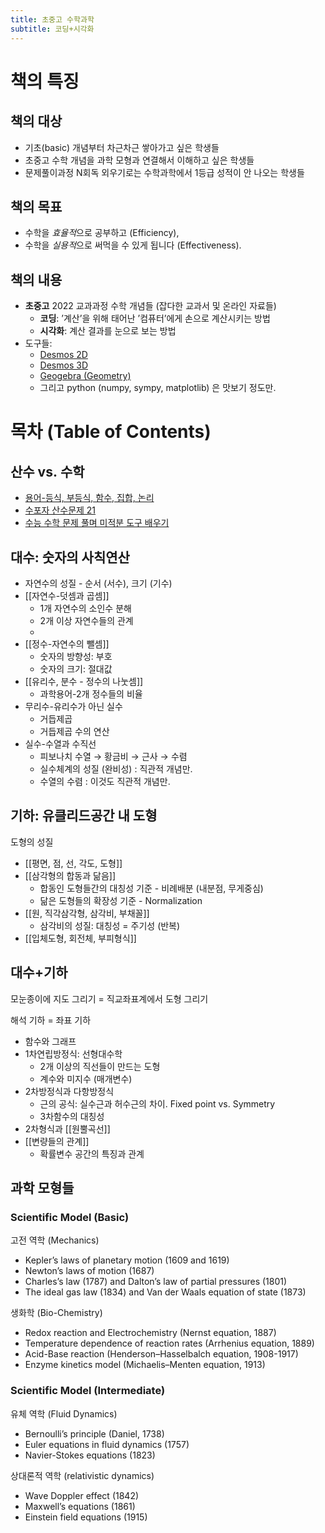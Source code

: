```yaml
---
title: 초중고 수학과학
subtitle: 코딩+시각화
---
```


# 책의 특징 

## 책의 대상

- 기초(basic) 개념부터 차근차근 쌓아가고 싶은 학생들 
- 초중고 수학 개념을 과학 모형과 연결해서 이해하고 싶은 학생들
- 문제풀이과정 N회독 외우기로는 수학과학에서 1등급 성적이 안 나오는 학생들

## 책의 목표

- 수학을 *효율적*으로 공부하고 (Efficiency), 
- 수학을 *실용적*으로 써먹을 수 있게 됩니다 (Effectiveness).


## 책의 내용

- **초중고** 2022 교과과정 수학 개념들 (잡다한 교과서 및 온라인 자료들)
	- **코딩**: ‘계산’을 위해 태어난 '컴퓨터'에게 손으로 계산시키는 방법
	- **시각화**: 계산 결과를 눈으로 보는 방법
- 도구들: 
	- [Desmos 2D](https://www.desmos.com/calculator?lang=ko)
	- [Desmos 3D](https://www.desmos.com/3d?lang=ko)
	- [Geogebra (Geometry)](https://www.geogebra.org/t/geometry)
	- 그리고 python (numpy, sympy, matplotlib) 은 맛보기 정도만.


# 목차 (Table of Contents)

## 산수 vs. 수학

- [용어-등식, 부등식, 함수, 집합, 논리](notations.qmd)
- [수포자 산수문제 21](21_problems.qmd)
- [수능 수학 문제 풀며 미적분 도구 배우기](method_calculus.md)


## 대수: 숫자의 사칙연산

- 자연수의 성질 - 순서 (서수), 크기 (기수)
- [[자연수-덧셈과 곱셈]]
	- 1개 자연수의 소인수 분해
	- 2개 이상 자연수들의 관계
	- 
- [[정수-자연수의 뺄셈]]
	- 숫자의 방향성: 부호
	- 숫자의 크기: 절대값
- [[유리수, 분수 - 정수의 나눗셈]]
	- 과학용어-2개 정수들의 비율
- 무리수-유리수가 아닌 실수
	- 거듭제곱
	- 거듭제곱 수의 연산
- 실수-수열과 수직선 
	- 피보나치 수열 → 황금비 → 근사 → 수렴
	- 실수체계의 성질 (완비성) : 직관적 개념만.
	- 수열의 수렴 : 이것도 직관적 개념만.

## 기하: 유클리드공간 내 도형

도형의 성질

- [[평면, 점, 선, 각도, 도형]]
- [[삼각형의 합동과 닮음]]
	- 합동인 도형들간의 대칭성 기준 - 비례배분 (내분점, 무게중심) 
	- 닮은 도형들의 확장성 기준 - Normalization
- [[원, 직각삼각형, 삼각비, 부채꼴]]
	- 삼각비의 성질: 대칭성 = 주기성 (반복)
- [[입체도형, 회전체, 부피형식]]

## 대수+기하 

모눈종이에 지도 그리기 = 직교좌표계에서 도형 그리기

해석 기하 = 좌표 기하

- 함수와 그래프 
- 1차연립방정식: 선형대수학
	- 2개 이상의 직선들이 만드는 도형 
	- 계수와 미지수 (매개변수)
- 2차방정식과 다항방정식 
	- 근의 공식: 실수근과 허수근의 차이. Fixed point vs. Symmetry
	- 3차함수의 대칭성 
- 2차형식과 [[원뿔곡선]]
- [[변량들의 관계]]
	- 확률변수 공간의 특징과 관계


## 과학 모형들

### Scientific Model (Basic)

고전 역학 (Mechanics)

- Kepler's laws of planetary motion (1609 and 1619)
- Newton's laws of motion (1687)
- Charles's law (1787) and Dalton's law of partial pressures (1801)
- The ideal gas law (1834) and Van der Waals equation of state (1873)


생화학 (Bio-Chemistry)

- Redox reaction and Electrochemistry (Nernst equation, 1887)
- Temperature dependence of reaction rates (Arrhenius equation, 1889)
- Acid-Base reaction (Henderson–Hasselbalch equation, 1908-1917)
- Enzyme kinetics model (Michaelis–Menten equation, 1913)


### Scientific Model (Intermediate)

유체 역학 (Fluid Dynamics)

- Bernoulli's principle (Daniel, 1738)
- Euler equations in fluid dynamics (1757)
- Navier-Stokes equations (1823)


상대론적 역학 (relativistic dynamics)

- Wave Doppler effect (1842)
- Maxwell's equations (1861)
- Einstein field equations (1915)



